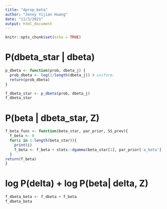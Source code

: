 ```yaml
---
title: "dprop_beta"
author: "Jenny Yijian Huang"
date: "11/3/2021"
output: html_document
---
```


```r
knitr::opts_chunk$set(echo = TRUE)
```


# P(dbeta_star | dbeta)
```r
p_dbeta <- function(prob, dbeta_j) {
  prob_dbeta <- log(1/length(dbeta_j)) # uniform.
  return(prob_dbeta)
}
```

```r
f_dbeta_star <- p_dbeta(prob, dbeta_j)
f_dbeta_star
```

# P(beta | dbeta_star, Z)
```r
f_beta_func <- function(beta_star, par_prior, SS_prev){
  f_beta <- 0
  for(i in 1:length(beta_star)){
    print(i)
    f_beta <- f_beta + stats::dgamma(beta_star[1], par_prior['a_beta'][[1]] + segmented_SS[[1]]$n_T, par_prior['b_beta'][[1]] + segmented_SS[[1]]$integral_SI, log = TRUE) # sum(dgamma(vector, par_prior['a_beta'][[1]] + segmented_SS[[1]]$n_T, ))
  }
return(f_beta)
}
```


# log P(delta) + log P(beta| delta, Z)
```r
f_dbeta_beta <- f_dbeta + f_beta
f_dbeta_beta
```
